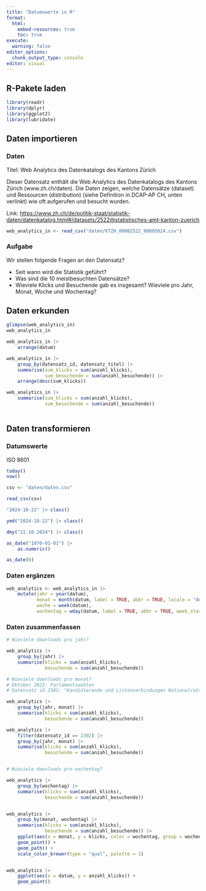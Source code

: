 ```yaml
---
title: "Datumswerte in R"
format:
  html:
    embed-resources: true
    toc: true
execute:
  warning: false
editor_options: 
  chunk_output_type: console
editor: visual
---
```


## R-Pakete laden

```r
library(readr)
library(dplyr)
library(ggplot2)
library(lubridate)
```

## Daten importieren

### Daten

Titel: Web Analytics des Datenkatalogs des Kantons Zürich

Dieser Datensatz enthält die Web Analytics des Datenkatalogs des Kantons Zürich (www.zh.ch/daten). Die Daten zeigen, welche Datensätze (dataset) und Ressourcen (distribution) (siehe Definition in DCAP-AP CH, unten verlinkt) wie oft aufgerufen und besucht wurden.

Link: [https://www.zh.ch/de/politik-staat/statistik-daten/datenkatalog.html#/datasets/2522\@statistisches-amt-kanton-zuerich](https://www.zh.ch/de/politik-staat/statistik-daten/datenkatalog.html#/datasets/2522@statistisches-amt-kanton-zuerich){.uri}

```r
web_analytics_in <- read_csv("daten/KTZH_00002522_00005024.csv")
```

### Aufgabe

Wir stellen folgende Fragen an den Datensatz?

-   Seit wann wird die Statistik geführt?
-   Was sind die 10 meistbesuchten Datensätze?
-   Wieviele Klicks und Besuchende gab es insgesamt? Wieviele pro Jahr, Monat, Woche und Wochentag?

## Daten erkunden

```r
glimpse(web_analytics_in)
web_analytics_in

web_analytics_in |> 
    arrange(datum)

web_analytics_in |> 
    group_by(datensatz_id, datensatz_titel) |> 
    summarise(sum_klicks = sum(anzahl_klicks),
              sum_besuchende = sum(anzahl_besuchende)) |> 
    arrange(desc(sum_klicks))

web_analytics_in |> 
    summarise(sum_klicks = sum(anzahl_klicks),
              sum_besuchende = sum(anzahl_besuchende))
    
```

## Daten transformieren

### Datumswerte

ISO 8601

```r

today()
now()

csv <- "daten/dates.csv"

read_csv(csv)

"2024-10-22" |> class()

ymd("2024-10-22") |> class()

dmy("22.10.2024") |> class()

as_date("1970-01-01") |> 
    as.numeric()

as_date(0)

```

### Daten ergänzen

```r
web_analytics <- web_analytics_in |> 
    mutate(jahr = year(datum),
           monat = month(datum, label = TRUE, abbr = TRUE, locale = "de_DE"),
           woche = week(datum),
           wochentag = wday(datum, label = TRUE, abbr = TRUE, week_start = 1)) 
```

### Daten zusammenfassen

```r

# Wieviele downloads pro jahr?

web_analytics |> 
    group_by(jahr) |> 
    summarise(klicks = sum(anzahl_klicks),
              besuchende = sum(anzahl_besuchende))

# Wieviele downloads pro monat?
# Oktober 2023: Parlamentswahlen
# Datensatz id 2302: "Kandidierende und Listenverbindungen Nationalratswahl 2023"

web_analytics |> 
    group_by(jahr, monat) |> 
    summarise(klicks = sum(anzahl_klicks),
              besuchende = sum(anzahl_besuchende))

web_analytics |> 
    filter(datensatz_id == 2302) |> 
    group_by(jahr, monat) |> 
    summarise(klicks = sum(anzahl_klicks),
              besuchende = sum(anzahl_besuchende))


# Wieviele downloads pro wochentag?

web_analytics |> 
    group_by(wochentag) |> 
    summarise(klicks = sum(anzahl_klicks),
              besuchende = sum(anzahl_besuchende)) 


web_analytics |> 
    group_by(monat, wochentag) |> 
    summarise(klicks = sum(anzahl_klicks),
              besuchende = sum(anzahl_besuchende)) |> 
    ggplot(aes(x = monat, y = klicks, color = wochentag, group = wochentag)) +
    geom_point() +
    geom_path() +
    scale_color_brewer(type = "qual", palette = 1)


web_analytics |> 
    ggplot(aes(x = datum, y = anzahl_klicks)) +
    geom_point() 


```
